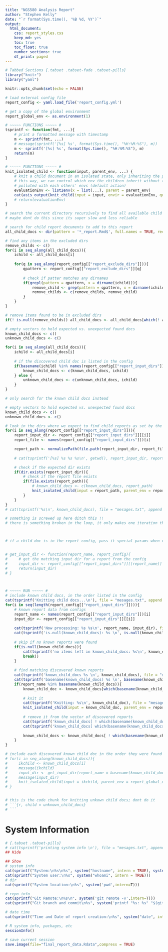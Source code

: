 ```yaml
---
title: "NGS580 Analysis Report"
author: "Stephen Kelly"
date: "`r format(Sys.time(), '%B %d, %Y')`"
output: 
  html_document: 
    css: report_styles.css 
    keep_md: yes
    toc: true
    toc_float: true
    number_sections: true
    df_print: paged
---
```


```r
# Tabbed Sections {.tabset .tabset-fade .tabset-pills}
library("knitr")
library("yaml")

knitr::opts_chunk$set(echo = FALSE)

# load external config file
report_config <- yaml.load_file('report_config.yml')

# get a copy of the global environment
report_global_env <- as.environment(1)

# ~~~~~ FUNCTIONS ~~~~~ # 
tsprintf <- function(fmt, ...){
    # print a formatted message with timestamp
    m <- sprintf(fmt, ...)
    # message(sprintf('[%s] %s', format(Sys.time(), "%H:%M:%S"), m))
    m <- sprintf('[%s] %s', format(Sys.time(), "%H:%M:%S"), m)
    return(m)
}

# ~~~~~ FUNCTIONS ~~~~~ #
knit_isolated_child <- function(input, parent_env, ...) {
    # knit a child document in an isolated state, only inheriting the passed env
    # this way, we can control which env the children inherit without them getting
    # polluted with each others' envs (default action)
    evaluationEnv <- list2env(x = list(...), parent = parent_env)
    cat(asis_output(knit_child(input = input, envir = evaluationEnv, quiet = TRUE)))
    # return(evaluationEnv)
}

```

```r

# search the current directory recursively to find all available child docs
# maybe dont do this since its super slow and less reliable

# search for child report documents to add to this report
all_child_docs <- dir(pattern = '*_report.Rmd$', full.names = TRUE, recursive = TRUE)

# find any items in the excluded dirs
remove_childs <- c()
for(i in seq_along(all_child_docs)){
    ichild <- all_child_docs[i]
    
    for(q in seq_along(report_config[["report_exclude_dirs"]])){
        qpattern <- report_config[["report_exclude_dirs"]][q]
        
        # check if patter matches any dirnames
        if(grepl(pattern = qpattern, x = dirname(ichild))){
            remove_child <- grep(pattern = qpattern, x = dirname(ichild), value = TRUE)
            remove_childs <- c(remove_childs, remove_child)
        }
    }
}

# remove items found to be in excluded dirs
if(! is.null(remove_childs)) all_child_docs <- all_child_docs[which(! all_child_docs %in% remove_childs)]

# empty vectors to hold expected vs. unexpected found docs
known_child_docs <- c()
unknown_child_docs <- c()

for(i in seq_along(all_child_docs)){
    ichild <- all_child_docs[i]
    
    # if the discovered child doc is listed in the config
    if(basename(ichild) %in% names(report_config[["report_input_dirs"]])){
        known_child_docs <- c(known_child_docs, ichild)
    } else {
        unknown_child_docs <- c(unknown_child_docs, ichild)
    }
}

```

```r

# only search for the known child docs instead

# empty vectors to hold expected vs. unexpected found docs
known_child_docs <- c()
unknown_child_docs <- c()

# look in the dirs where we expect to find child reports as set by the configs
for(i in seq_along(report_config[["report_input_dirs"]])){
    report_input_dir <- report_config[["report_input_dirs"]][[i]]
    report_file <- names(report_config[["report_input_dirs"]])[i]

    report_path <- normalizePath(file.path(report_input_dir, report_file))
    
    # cat(tsprintf('[%s] %s %s %s\n', getwd(), report_input_dir, report_file, report_path), file = "mesages.txt", append = TRUE)

    # check if the expected dir exists
    if(dir.exists(report_input_dir)){
        # check if the report file exists
        if(file.exists(report_path)){
            # known_child_docs <- c(known_child_docs, report_path)
            knit_isolated_child(input = report_path, parent_env = report_global_env, input_dir = report_input_dir)
        }
    }
}
# cat(tsprintf('%s\n', known_child_docs), file = "mesages.txt", append = TRUE)
```

```r


# something is screwed up here ditch this !! 
# there is something broken in the loop, it only makes one iteration then dies halfway through the second



# if a child doc is in the report config, pass it special params when compiling


# get_input_dir <- function(report_name, report_config){
#     # get the matching input dir for a report from the config
#     input_dir <- report_config[["report_input_dirs"]][[report_name]]
#     return(input_dir)
# }



# ~~~~~ RUN ~~~~~ #
# include known child docs, in the order listed in the config
cat(tsprintf('Knitting child docs...\n'), file = "mesages.txt", append = TRUE)
for(i in seq(length(report_config[["report_input_dirs"]]))){
    # known report data from configs
    report_name <- names(report_config[["report_input_dirs"]])[i]
    input_dir <- report_config[["report_input_dirs"]][[i]]
    
    cat(tsprintf('Now processing: %s %s\n', report_name, input_dir), file = "mesages.txt", append = TRUE)
    cat(tsprintf('is.null(known_child_docs): %s \n', is.null(known_child_docs)), file = "mesages.txt", append = TRUE)
    
    # skip if no known reports were found
    if(is.null(known_child_docs)){
        cat(tsprintf('no items left in known_child_docs: %s\n', known_child_docs), file = "mesages.txt", append = TRUE)
        break()
    }
    
    # find matching discovered known reports
    cat(tsprintf('known_child_docs %s \n', known_child_docs), file = "mesages.txt", append = TRUE)
    cat(tsprintf('basename(known_child_docs) %s \n', basename(known_child_docs)), file = "mesages.txt", append = TRUE)
    if(report_name %in% basename(known_child_docs)){
        known_child_doc <- known_child_docs[which(basename(known_child_docs) == report_name)]
        
        # knit it
        cat(tsprintf('Knitting: %s\n', known_child_doc), file = "mesages.txt", append = TRUE)
        knit_isolated_child(input = known_child_doc, parent_env = report_global_env, input_dir = input_dir)
        
        # remove it from the vector of discovered reports
        cat(tsprintf('known_child_docs[ ! which(basename(known_child_docs) == report_name)]: %s\n', known_child_docs[ ! which(basename(known_child_docs) == report_name)]), file = "mesages.txt", append = TRUE)
        cat(tsprintf('known_child_docs[ which(basename(known_child_docs) == report_name)]: %s\n', known_child_docs[ ! which(basename(known_child_docs) == report_name)]), file = "mesages.txt", append = TRUE)
        
        known_child_docs <- known_child_docs[ ! which(basename(known_child_docs) == report_name)]
    }
}

# include each discovered known child doc in the order they were found (maybe not a good idea)
# for(i in seq_along(known_child_docs)){
#     ikchild <- known_child_docs[i]
#     message(ikchild)
#     input_dir <- get_input_dir(report_name = basename(known_child_docs[1]), report_config = report_config)
#     message(input_dir)
#     knit_isolated_child(input = ikchild, parent_env = report_global_env, input_dir = input_dir)
# }


# this is the code chunk for knitting unkown child docs; dont do it
# ```{r, child = unknown_child_docs}
# ``` 
```


# System Information 

```r
# {.tabset .tabset-pills}
# cat(tsprintf('printing system info \n'), file = "mesages.txt", append = TRUE)
## Hide

## Show
# system info
cat(sprintf("System:\n%s\n%s", system("hostname", intern = TRUE), system("uname -srv", intern = TRUE)))
cat(sprintf("System user:\n%s", system("whoami", intern = TRUE)))
# dir
cat(sprintf("System location:\n%s", system('pwd',intern=T)))

# repo info
cat(sprintf("Git Remote:\n%s\n", system('git remote -v',intern=T)))
cat(sprintf("Git branch and commit\n%s", system('printf "%s: %s" "$(git rev-parse --abbrev-ref HEAD)" "$(git rev-parse HEAD)"',intern=T)))

# date time
cat(sprintf("Time and Date of report creation:\n%s", system("date", intern = TRUE)))

# R system info, packages, etc
sessionInfo()

# save current session
save.image(file="final_report_data.Rdata",compress = TRUE)
```
